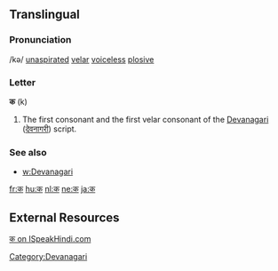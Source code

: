 ==Translingual==

===Pronunciation===
/kə/ [[unaspirated]] [[velar]] [[voiceless]] [[plosive]]

===Letter===
'''क''' (k)

# The first consonant and the first velar consonant of the [[Devanagari]] ([[देवनागरी]]) script.

===See also===
*[[w:Devanagari]]

[[Category:Devanagari]]

[[fr:क]]
[[hu:क]]
[[nl:क]]
[[ne:क]]
[[ja:क]]

==External Resources==
[http://www.ispeakhindi.com/wiki/index.php?title=क क on ISpeakHindi.com]